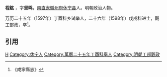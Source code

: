 '''程鈜''' ，字'''坚鸣'''，[[南直隶|南直隶]][[徽州府|徽州府]][[休宁县|休宁县]]人。明朝政治人物。

万历二十五年（1597年）丁酉科乡试举人，二十六年（1598年）戊戌科进士，觀工部政，卒<ref>《咸寧縣志》</ref>。

==引用==
{{reflist}}

{{萬曆二十六年戊戌科殿試金榜}}
{{明朝官员小作品}}
[[Category:程姓|H]]
[[Category:休宁人|Category:休宁人]]
[[Category:萬曆二十五年丁酉科舉人|Category:萬曆二十五年丁酉科舉人]]
[[Category:明朝工部觀政|Category:明朝工部觀政]]
